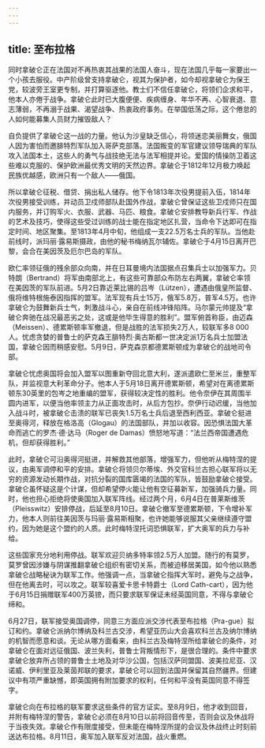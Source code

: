 ```yaml
---
---
---
```

title: 至布拉格
---




同时拿破仑正在法国对不再热衷其战果的法国人奋斗，现在法国几乎每一家要出一个小孩去服役。中产阶级曾支持拿破仑，视其为保护者，如今却视拿破仑为保王党，较波旁王室更专制，并打算驱逐他。教士们不信任拿破仑，将领们企求和平，他本人亦倦于战争。拿破仑此时已大腹便便、疾病缠身、年华不再、心智衰退、意志薄弱，不再溺于战果、渴望战争、热衷政府事务。在举国低荡之际，这个倦怠的人如何能募集人员财力摧毁敌人？

自负提供了拿破仑这一战的力量。他认为沙皇缺乏信心，将领迷恋美丽舞女，俄国人因为害怕而邀腓特烈军队加入哥萨克部落。法国叛变的军官建议领导瑞典的军队攻入法国本土，这些人的勇气与战技绝无法与法军相提并论。爱国的情操防卫着这些难以克服的、保护欧洲最优秀文明的天然边界。拿破仑于1812年12月极力唤起民族优越感，欧洲只有一个敌人——俄国。

所以拿破仑征税、借贷、捐出私人储存。他下令1813年次役男提前入伍，1814年次役男接受训练，并动员卫戍师部队赴国外作战，拿破仑曾保证这些卫戍师只在国内服务，并订购军火、衣服、武器、马匹、粮食。拿破仑安排教导新兵行军、作战的艺术及技巧，使得这些受过训练的战士能在指定地区扎营，当命令下达即可在指定时间、地区聚集。至1813年4月中旬，他组成一支22.5万名士兵的军队。当他赴前线时，派玛丽·露易斯摄政，由他的秘书梅纳瓦尔辅佐。拿破仑于4月15日离开巴黎，会合在美因茨及厄尔巴岛的军队。

欧仁率领征俄的残余部众向南，并在日耳曼境内法国据点召集兵士以加强军力。贝特朗（Bertrand）将军由南部北上，有这些可靠部众布防左右两翼，拿破仑率领在美因茨的军队前进。5月2日靠近莱比锡的吕岑（Lützen），遭遇由俄皇所监督、俄将维特根施泰因指挥的盟军。法军现有兵士15万，俄军5.8万，普军4.5万。也许拿破仑为鼓舞新兵士气，刺激战斗心，亲自在前线冲锋陷阵。马尔蒙元帅提及“拿破仑奔驰在战况最恶劣之处，这或是他毕生得意的胜利”。盟军俯首称臣，由迈森（Meissen）、德累斯顿率军撤退，但是战胜的法军损失2万人，较联军多8 000人。忧虑贪婪的普鲁士的萨克森王腓特烈·奥古斯都一世决定派1万名兵士加盟法国，拿破仑因而稍感安慰。5月9日，萨克森京都德累斯顿成为拿破仑的战地司令部。

拿破仑忧虑奥国将会加入盟军以图重新夺回北意大利，遂派遣欧仁至米兰，重整军队，并监视意大利革命分子。他本人于5月18日离开德累斯顿，希望对在离德累斯顿东30英里的包岑之地重编的盟军，获得较决定性的胜利。他令奈伊在其周围半圆内进军，以便当他率领主力从正面攻击时，从后方包抄。奈伊行动迟缓，当他加入战斗时，被拿破仑击溃的联军已丧失1.5万名士兵后退至西利西亚。拿破仑挺进至奥得河，释放在格洛高（Glogau）的法国部队，并加以收容。因恐惧法国大革命而逃亡的罗杰·德·达马（Roger de Damas）愤怒地写道：“法兰西帝国遭遇危机，但却获得胜利。”

此时，拿破仑可沿奥得河挺进，并解救其他部落，增强军力，但他听从梅特涅的提议，由奥军调停和平的安排。拿破仑将领贝尔蒂埃、外交官科兰古担心联军将以无穷的资源发动长期作战，对抗分裂的国库匮竭的法国的军队，皆鼓励拿破仑接受。拿破仑虽怀疑这是个计谋，但却希望停火能让他有空征募新军，加强骑兵力量。同时，他也担心拒绝将使奥国加入联军阵线。经过两个月，6月4日在普莱斯维茨（Pleisswitz）安排停战，后延至8月10日。拿破仑撤军至德累斯顿，下令增补军力，他本人则前往美因茨与玛丽·露易斯相聚，也许她能够说服其父亲继续遵守盟约，因为她是这个盟约的人质。此时梅特涅托词恐惧联军，扩大奥军的兵力与补给。

这些国家充分地利用停战。联军欢迎贝纳多特率领2.5万人加盟。随行的有莫罗，莫罗曾因涉嫌与阴谋推翻拿破仑组织有密切关系，而被迫移居美国，如今他以熟悉拿破仑战略秘诀为联军工作。他强调一点，当拿破仑指挥大军时，避免与之战争，但在他离去时，可以攻之。联军较喜爱卡思卡特爵士（Lord Cath-cart），因为他于6月15日捐赠联军400万英镑，而只要求联军保证未经英国同意，不得与拿破仑缔和。

6月27日，联军接受奥国调停，同意三方面应派交涉代表至布拉格（Pra-gue）拟订和约。拿破仑派纳尔博纳及科兰古交涉，希望亚历山大会喜欢科兰古及纳尔博纳的机智而愿意和谈。无论从哪方面看来，由科兰古及梅特涅所给拿破仑的条件，对拿破仑在面对远征俄国、波兰失利，普鲁士背叛情形下，是很合理的。条件中要求拿破仑放弃所占领的普鲁士土地及对华沙公国，包括汉萨同盟国、波美拉尼亚、汉诺威、伊利里亚及莱茵邦联的要求，拿破仑可以回到法国并保留其自然疆界。但建议中有项严重缺憾，即英国拥有附加要求的权利，任何和平没有英国同意不得签字。

拿破仑向在布拉格的联军要求这些条件的官方证实。至8月9日，他才收到回音，并附有梅特涅的警告，拿破仑必须在8月10日以前将回音传至，否则会议及休战将于当夜失效。拿破仑作有限度接受，但未能在梅特涅所提的会议及休战终止时刻前送达布拉格。8月11日，奥军加入联军反对法国，战火重燃。